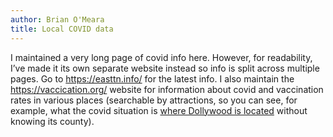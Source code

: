 ```yaml
---
author: Brian O'Meara
title: Local COVID data
---
```


I maintained a very long page of covid info here. However, for readability, I've made it its own separate website instead so info is split across multiple pages. Go to [https://easttn.info/](https://easttn.info/) for the latest info. I also maintain the [https://vaccication.org/](https://vaccication.org/) website for information about covid and vaccination rates in various places (searchable by attractions, so you can see, for example, what the covid situation is [where Dollywood is located](https://vaccication.org/counties/Sevier_TN.html) without knowing its county).